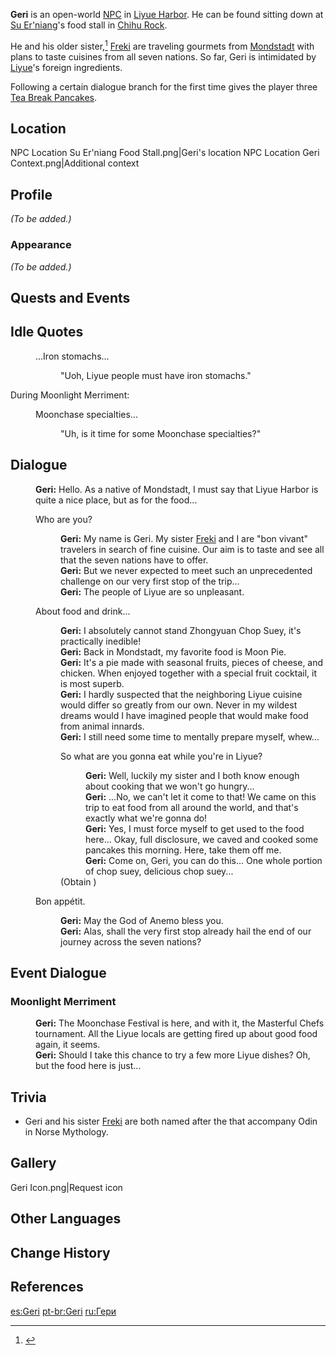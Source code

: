 {{Meta
<!-- REMOVE THIS TEMPLATE AFTER ADDING MISSING INFO -->
|missing_NPC_profile  = yes
}}
{{Character Infobox
|image            = NPC Geri.png
|type             = Open-World NPC
|region           = Mondstadt
|location         = Liyue
|voiceEN          = [https://nikogerentes.com/ Niko Gerentes]<ref name="Niko Gerentes">Niko Gerentes: [https://nikogerentes.com/credits EN VA's Website]</ref>
|dialoguereward   = {{card|Tea Break Pancake|3}}
|sibling          = Freki
}}
'''Geri''' is an open-world [[NPC]] in [[Liyue Harbor]]. He can be found sitting down at [[Su Er'niang]]'s food stall in [[Chihu Rock]].

He and his older sister,<ref>{{Ref/Quest|Eight Locales Over Mountains and Seas: Two Cities' Recommendations}}</ref> [[Freki]] are traveling gourmets from [[Mondstadt]] with plans to taste cuisines from all seven nations. So far, Geri is intimidated by [[Liyue]]'s foreign ingredients.

Following a certain dialogue branch for the first time gives the player three [[Tea Break Pancake]]s.

==Location==
<gallery>
NPC Location Su Er'niang Food Stall.png|Geri's location
NPC Location Geri Context.png|Additional context
</gallery>

==Profile==
''(To be added.)''

===Appearance===
''(To be added.)''

==Quests and Events==
{{Quests and Events}}

==Idle Quotes==
{{Dialogue Start}}
:{{DIcon|Idle}} ...Iron stomachs...
::{{A|VO Geri 01.ogg}} "Uoh, Liyue people must have iron stomachs."
{{Dialogue End}}

;During Moonlight Merriment:
{{Dialogue Start}}
:{{DIcon|Idle}} Moonchase specialties...
::{{A|VO Geri Moonlight Merriment 01.ogg}} "Uh, is it time for some Moonchase specialties?"
{{Dialogue End}}

==Dialogue==
{{Dialogue Start}}
:'''Geri:''' Hello. As a native of Mondstadt, I must say that Liyue Harbor is quite a nice place, but as for the food...
:{{DIcon}} Who are you?
::'''Geri:''' My name is Geri. My sister [[Freki]] and I are "bon vivant" travelers in search of  fine cuisine. Our aim is to taste and see all that the seven nations have to offer.
::'''Geri:''' But we never expected to meet such an unprecedented challenge on our very first stop of the trip...
::'''Geri:''' The people of Liyue are so unpleasant.
:{{DIcon}} About food and drink...
::'''Geri:''' I absolutely cannot stand Zhongyuan Chop Suey, it's practically inedible!
::'''Geri:''' Back in Mondstadt, my favorite food is Moon Pie.
::'''Geri:''' It's a pie made with seasonal fruits, pieces of cheese, and chicken. When enjoyed together with a special fruit cocktail, it is most superb.
::'''Geri:''' I hardly suspected that the neighboring Liyue cuisine would differ so greatly from our own. Never in my wildest dreams would I have imagined people that would make food from animal innards.
::'''Geri:''' I still need some time to mentally prepare myself, whew...
::{{DIcon|Reward}} So what are you gonna eat while you're in Liyue?
:::'''Geri:''' Well, luckily my sister and I both know enough about cooking that we won't go hungry...
:::'''Geri:''' ...No, we can't let it come to that! We came on this trip to eat food from all around the world, and that's exactly what we're gonna do!
:::'''Geri:''' Yes, I must force myself to get used to the food here... Okay, full disclosure, we caved and cooked some pancakes this morning. Here, take them off me.
:::'''Geri:''' Come on, Geri, you can do this... One whole portion of chop suey, delicious chop suey...
::;(Obtain {{Item|Tea Break Pancake|20|x=3}})
:{{DIcon}} Bon appétit.
::'''Geri:''' May the God of Anemo bless you.
::'''Geri:''' Alas, shall the very first stop already hail the end of our journey across the seven nations?
{{Dialogue End}}

==Event Dialogue==
===Moonlight Merriment===
{{Dialogue Start}}
:'''Geri:''' The Moonchase Festival is here, and with it, the Masterful Chefs tournament. All the Liyue locals are getting fired up about good food again, it seems.
:'''Geri:''' Should I take this chance to try a few more Liyue dishes? Oh, but the food here is just...
{{Dialogue End}}

==Trivia==
* Geri and his sister [[Freki]] are both named after the {{w|Geri and Freki|two wolves}} that accompany Odin in Norse Mythology.

==Gallery==
<gallery>
Geri Icon.png|Request icon
</gallery>

==Other Languages==
{{Other Languages
|default_hidden = 1
|en      = Geri
|zhs     = 杰里
|zhs_rm  = Jiélǐ
|zht     = 傑里
|zht_rm  = Jiélǐ
|ja      = ジェリー
|ja_rm   = Jerii
|ko      = 게리
|es      = Geri
|fr      = Geri
|ru      = Гери
|th      = Geri
|vi      = Geri
|de      = Geri
|id      = Geri
|pt      = Geri
|tr      = Geri
|it      = Geri
}}

==Change History==
{{Change History|1.0}}

==References==
{{Reflist}}

[[es:Geri]]
[[pt-br:Geri]]
[[ru:Гери]]
